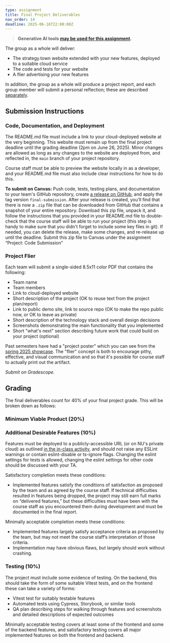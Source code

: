 ```yaml
---
type: assignment
title: Final Project Deliverables
nav_order: 14
deadline: 2025-06-16T22:00:00Z
---
```


> **Generative AI tools [may be used for this assignment](policies/group-project-ai-policy).**

The group as a whole will deliver:

 - The strategy.town website extended with your new features, deployed to a suitable cloud service
 - The code and tests for your website
 - A flier advertising your new features

In addition, the group as a whole will produce a project report, and each group member will submit a personal reflection; these are described [separately](assignments/group-project-report).

## Submission Instructions

### Code, Documentation, and Deployment

The README.md file must include a link to your cloud-deployed website at the very beginning. This website must remain up from the final project deadline until the grading deadline (2pm on June 26, 2025). Minor changes are allowed as long as any changes to the website are deployed from, and reflected in, the `main` branch of your project repository.

Course staff must be able to preview the website locally in as a developer, and your README.md file must also include clear instructions for how to do this.

**To submit on Canvas:** Push code, tests, testing plans, and documentation to your team's GitHub repository, create [a release on GitHub](https://docs.github.com/en/repositories/releasing-projects-on-github/managing-releases-in-a-repository), and apply the tag version `final-submission`. After your release is created, you’ll find that there is now a `.zip` file that can be downloaded from GitHub that contains a snapshot of your entire repository. Download this zip file, unpack it, and follow the instructions that you provided in your README.md file to double-check that the course staff will be able to run your project (this step is handy to make sure that you didn't forget to include some key files in git). If needed, you can delete the release, make some changes, and re-release up until the deadline. Submit this zip file to Canvas under the assignment “Project: Code Submission”

### Project Flier

Each team will submit a single-sided 8.5x11 color PDF that contains the following:

 - Team name
 - Team members
 - Link to cloud-deployed website
 - Short description of the project (OK to reuse text from the project plan/report)
 - Link to public demo site, link to source repo (OK to make the repo public now, or OK to leave as private)
 - Short description of the technology stack and overall design decisions
 - Screenshots demonstrating the main functionality that you implemented
 - Short "what's next" section describing future work that could build on your project (optional)

Past semesters have had a "project poster" which you can see from the [spring 2025 showcase](https://neu-se.github.io/CS4530-Spring-2025/assignments/project-showcase). The "flier" concept is both to encourage pithy, effective, and visual communication and so that it's possible for course staff to actually print out the artifact.

*Submit on Gradescope.*

## Grading

The final deliverables count for 40% of your final project grade. This will be broken down as follows:

### Minimum Viable Product (20%)

### Additional Desirable Features (10%)

Features must be deployed to a publicly-accessible URL (or on NU's private cloud) as outlined [in the in-class activity](https://neu-se.github.io/CS4530-Summer-2025/activities/cloud-deploy/), and should not raise any ESLint warnings or contain eslint-disable or ts-ignore flags. Changing the eslint settings for tests is allowed, changing the eslint settings for other code should be discussed with your TA.

Satisfactory completion meets these conditions:

 - Implemented features satisfy the conditions of satisfaction as proposed by the team and as agreed by the course staff. If technical difficulties resulted in features being dropped, the project may still earn full marks on “delivered features,” but these difficulties must have been with the course staff as you encountered them during development and must be documented in the final report.

Minimally acceptable completion meets these conditions:

 - Implemented features largely satisfy acceptance criteria as proposed by the team, but may not meet the course staff’s interpretation of those criteria.
 - Implementation may have obvious flaws, but largely should work without crashing.

### Testing (10%)

The project must include some evidence of testing. On the backend, this should take the form of some suitable Vitest tests, and on the frontend these can take a variety of forms:

 - Vitest test for suitably testable features
 - Automated tests using Cypress, Storybook, or similar tools
 - QA plan describing steps for walking through features and screenshots and detailed descriptions of expected outcomes

Minimally acceptable testing covers at least some of the frontend and some of the backend features, and satisfactory testing covers all major implemented features on both the frontend and backend.
